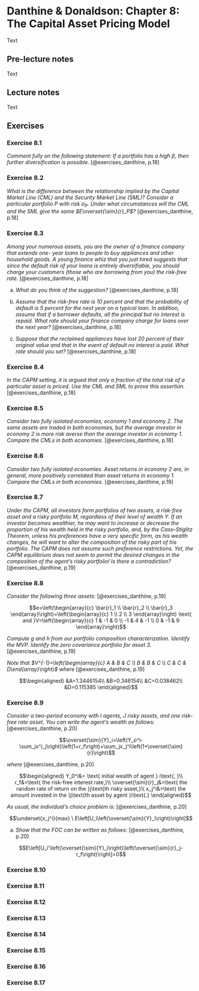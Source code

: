 # Danthine & Donaldson: Chapter 8: The Capital Asset Pricing Model



Text

## Pre-lecture notes

Text

## Lecture notes

Text

## Exercises

### Exercise 8.1

*Comment fully on the following statement: If a portfolio has a high $\beta$, then further diversification is possible.* [@exercises_danthine, p.18]

### Exercise 8.2

*What is the difference between the relationship implied by the Capital Market Line (CML) and the Security Market Line (SML)? Consider a particular portfolio $P$ with risk $\sigma_P$. Under what circumstances will the CML and the SML give the same $E\overset{\sim}{r}_P$?* [@exercises_danthine, p.18]

### Exercise 8.3

*Among your numerous assets, you are the owner of a finance company that extends one- year loans to people to buy appliances and other household goods. A young finance whiz that you just hired suggests that since the default risk of your loans is entirely diversifiable, you should charge your customers (those who are borrowing from you) the risk-free rate.* [@exercises_danthine, p.18]

a. *What do you think of the suggestion?* [@exercises_danthine, p.18]

b. *Assume that the risk-free rate is 10 percent and that the probability of default is 5 percent for the next year on a typical loan. In addition, assume that if a borrower defaults, all the principal but no interest is repaid. What rate should your finance company charge for loans over the next year?* [@exercises_danthine, p.18]

c. *Suppose that the reclaimed appliances have lost 20 percent of their original value and that in the event of default no interest is paid. What rate should you set?* [@exercises_danthine, p.18]

### Exercise 8.4

*In the CAPM setting, it is argued that only a fraction of the total risk of a particular asset is priced. Use the CML and SML to prove this assertion.* [@exercises_danthine, p.18]

### Exercise 8.5

*Consider two fully isolated economies, economy 1 and economy 2. The same assets are traded in both economies, but the average investor in economy 2 is more risk averse than the average investor in economy 1. Compare the CMLs in both economies.* [@exercises_danthine, p.18]

### Exercise 8.6

*Consider two fully isolated economies. Asset returns in economy 2 are, in general, more positively correlated than asset returns in economy 1. Compare the CMLs in both economies.* [@exercises_danthine, p.19]

### Exercise 8.7

*Under the CAPM, all investors form portfolios of two assets, a risk-free asset and a risky portfolio $M$, regardless of their level of wealth $Y$. If an investor becomes wealthier, he may want to increase or decrease the proportion of his wealth held in the risky portfolio, and, by the Cass–Stiglitz Theorem, unless his preferences have a very specific form, as his wealth changes, he will want to alter the composition of the risky part of his portfolio. The CAPM does not assume such preference restrictions. Yet, the CAPM equilibrium does not seem to permit the desired changes in the composition of the agent’s risky portfolio! Is there a contradiction?* [@exercises_danthine, p.19]

### Exercise 8.8

*Consider the following three assets:* [@exercises_danthine, p.19]


$$e=\left(\begin{array}{c} \bar{r}_1 \\ \bar{r}_2 \\ \bar{r}_3 \end{array}\right)=\left(\begin{array}{c} 1 \\ 2 \\ 3 \end{array}\right) \text{ and }V=\left(\begin{array}{c} 1 & -1 & 0 \\ -1 & 4 & -1 \\ 0 & -1 & 9 \end{array}\right)$$


\linebreak

*Compute $g$ and $h$ from our portfolio composition characterization. Identify the MVP. Identify the zero covariance portfolio for asset 3.* [@exercises_danthine, p.19]

*Note that $V^{-1}=\left(\begin{array}{c} A & B & C \\ B & B & C \\ C & C & D\end{array}\right)$ where* [@exercises_danthine, p.19]


$$\begin{aligned}
&A=1.3446154\\
&B=0.346154\\
&C=0.038462\\
&D=0.115385
\end{aligned}$$

### Exercise 8.9

*Consider a two-period economy with $I$ agents, $J$ risky assets, and one risk-free rate asset. You can write the agent’s wealth as follows:* [@exercises_danthine, p.20]

$$\overset{\sim}{Y}_i=\left(Y_o^i-\sum_jx^i_j\right)\left(1+r_f\right)+\sum_jx_j^i\left(1+\overset{\sim}{r}\right)$$

*where* [@exercises_danthine, p.20]


$$\begin{aligned}
Y_0^i&= \text{ initial wealth of agent } i\text{, }\\
r_f&=\text{ the risk-free interest rate,}\\
\overset{\sim}{r}_j&=\text{ the random rate of return on the }j\text{th risky asset,}\\
x_j^i&=\text{ the amount invested in the }j\text{th asset by agent }i\text{.}
\end{aligned}$$


*As usual, the individual’s choice problem is:* [@exercises_danthine, p.20]

$$\underset{x_j^i}{max} \ E\left[U_i\left(\overset{\sim}{Y}_i\right)\right]$$

a. *Show that the FOC can be written as follows:* [@exercises_danthine, p.20]

$$E\left[U_i'\left(\overset{\sim}{Y}_i\right)\left(\overset{\sim}{r}_j-r_f\right)\right]=0$$


### Exercise 8.10

### Exercise 8.11

### Exercise 8.12

### Exercise 8.13

### Exercise 8.14

### Exercise 8.15

### Exercise 8.16

### Exercise 8.17